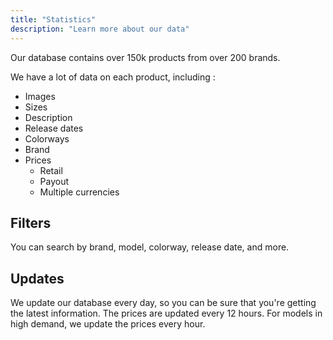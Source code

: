 ```yaml
---
title: "Statistics"
description: "Learn more about our data"
---
```


<Info>Our database contains over 150k products from over 200 brands.</Info>

We have a lot of data on each product, including :
- Images
- Sizes
- Description
- Release dates
- Colorways
- Brand
- Prices
    - Retail
    - Payout
    - Multiple currencies

## Filters

You can search by brand, model, colorway, release date, and more.

## Updates

We update our database every day, so you can be sure that you're getting the latest information. The prices are updated every 12 hours. For models in high demand, we update the prices every hour.
